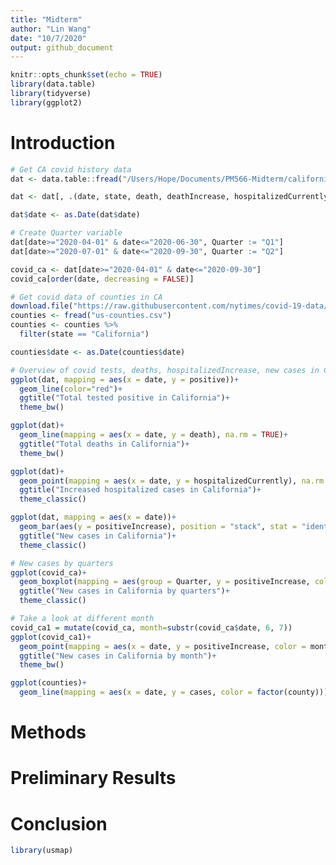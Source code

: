 ```yaml
---
title: "Midterm"
author: "Lin Wang"
date: "10/7/2020"
output: github_document
---
```


```r
knitr::opts_chunk$set(echo = TRUE)
library(data.table)
library(tidyverse)
library(ggplot2)
```
# Introduction

```r
# Get CA covid history data
dat <- data.table::fread("/Users/Hope/Documents/PM566-Midterm/california-history.csv")

dat <- dat[, .(date, state, death, deathIncrease, hospitalizedCurrently, hospitalizedIncrease, positive, positiveIncrease, totalTestResults)]

dat$date <- as.Date(dat$date)

# Create Quarter variable
dat[date>="2020-04-01" & date<="2020-06-30", Quarter := "Q1"]
dat[date>="2020-07-01" & date<="2020-09-30", Quarter := "Q2"]

covid_ca <- dat[date>="2020-04-01" & date<="2020-09-30"] 
covid_ca[order(date, decreasing = FALSE)]

# Get covid data of counties in CA
download.file("https://raw.githubusercontent.com/nytimes/covid-19-data/master/us-counties.csv", "us-counties.csv")
counties <- fread("us-counties.csv")
counties <- counties %>%
  filter(state == "California")

counties$date <- as.Date(counties$date)

```

```r
# Overview of covid tests, deaths, hospitalizedIncrease, new cases in CA
ggplot(dat, mapping = aes(x = date, y = positive))+
  geom_line(color="red")+
  ggtitle("Total tested positive in California")+
  theme_bw()

ggplot(dat)+
  geom_line(mapping = aes(x = date, y = death), na.rm = TRUE)+
  ggtitle("Total deaths in California")+
  theme_bw()

ggplot(dat)+
  geom_point(mapping = aes(x = date, y = hospitalizedCurrently), na.rm = TRUE, col="#69b3a2")+
  ggtitle("Increased hospitalized cases in California")+
  theme_classic()

ggplot(dat, mapping = aes(x = date))+
  geom_bar(aes(y = positiveIncrease), position = "stack", stat = "identity", na.rm = TRUE, col="#69b3a2")+
  ggtitle("New cases in California")+
  theme_classic()
```

```r
# New cases by quarters
ggplot(covid_ca)+
  geom_boxplot(mapping = aes(group = Quarter, y = positiveIncrease, color = Quarter, fill = Quarter, alpha = 0.5))+
  ggtitle("New cases in California by quarters")+
  theme_classic()

# Take a look at different month
covid_ca1 = mutate(covid_ca, month=substr(covid_ca$date, 6, 7))
ggplot(covid_ca1)+
  geom_point(mapping = aes(x = date, y = positiveIncrease, color = month))+
  ggtitle("New cases in California by month")+
  theme_bw()
```

```r


ggplot(counties)+
  geom_line(mapping = aes(x = date, y = cases, color = factor(county)))
```

# Methods

# Preliminary Results

# Conclusion
```r
library(usmap)

```

